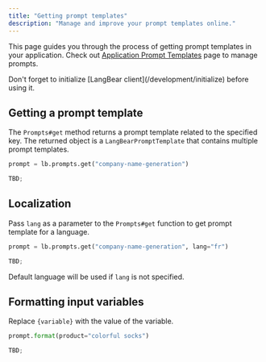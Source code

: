 ```yaml
---
title: "Getting prompt templates"
description: "Manage and improve your prompt templates online."
---
```


This page guides you through the process of getting prompt templates in your application.
Check out [Application Prompt Templates](/application/prompt-templates) page to manage
prompts.

<Note>
  Don't forget to initialize [LangBear client](/development/initialize) before
  using it.
</Note>

## Getting a prompt template

The `Prompts#get` method returns a prompt template related to the specified key.
The returned object is a `LangBearPromptTemplate` that contains multiple prompt templates.

<CodeGroup>

```python python
prompt = lb.prompts.get("company-name-generation")
```

```typescript typescript
TBD;
```

</CodeGroup>

## Localization

Pass `lang` as a parameter to the `Prompts#get` function to get prompt template
for a language.

<CodeGroup>

```python python
prompt = lb.prompts.get("company-name-generation", lang="fr")
```

```typescript typescript
TBD;
```

</CodeGroup>

Default language will be used if `lang` is not specified.

## Formatting input variables

Replace `{variable}` with the value of the variable.

<CodeGroup>

```python python
prompt.format(product="colorful socks")
```

```typescript typescript
TBD;
```

</CodeGroup>
